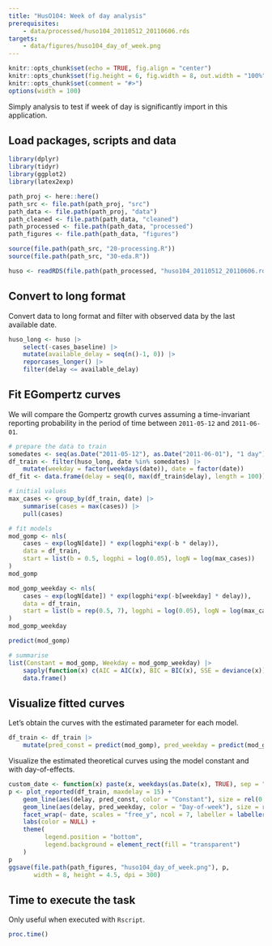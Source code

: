 ```yaml
---
title: "HusO104: Week of day analysis"
prerequisites:
    - data/processed/huso104_20110512_20110606.rds
targets:
    - data/figures/huso104_day_of_week.png
---
```


```r
knitr::opts_chunk$set(echo = TRUE, fig.align = "center")
knitr::opts_chunk$set(fig.height = 6, fig.width = 8, out.width = "100%")
knitr::opts_chunk$set(comment = "#>")
options(width = 100)
```

Simply analysis to test if week of day is significantly import in this application.

## Load packages, scripts and data

```r
library(dplyr)
library(tidyr)
library(ggplot2)
library(latex2exp)

path_proj <- here::here()
path_src <- file.path(path_proj, "src")
path_data <- file.path(path_proj, "data")
path_cleaned <- file.path(path_data, "cleaned")
path_processed <- file.path(path_data, "processed")
path_figures <- file.path(path_data, "figures")

source(file.path(path_src, "20-processing.R"))
source(file.path(path_src, "30-eda.R"))

huso <- readRDS(file.path(path_processed, "huso104_20110512_20110606.rds"))
```

## Convert to long format

Convert data to long format and filter with observed data by the last available date.

```r
huso_long <- huso |>
    select(-cases_baseline) |>
    mutate(available_delay = seq(n()-1, 0)) |>
    reporcases_longer() |>
    filter(delay <= available_delay)
```

## Fit EGompertz curves

We will compare the Gompertz growth curves assuming a time-invariant
reporting probability in the period of time between `2011-05-12` and `2011-06-01`.

```r
# prepare the data to train
somedates <- seq(as.Date("2011-05-12"), as.Date("2011-06-01"), "1 day")
df_train <- filter(huso_long, date %in% somedates) |>
    mutate(weekday = factor(weekdays(date)), date = factor(date))
df_fit <- data.frame(delay = seq(0, max(df_train$delay), length = 100))

# initial values
max_cases <- group_by(df_train, date) |>
    summarise(cases = max(cases)) |>
    pull(cases)

# fit models
mod_gomp <- nls(
    cases ~ exp(logN[date]) * exp(logphi*exp(-b * delay)),
    data = df_train,
    start = list(b = 0.5, logphi = log(0.05), logN = log(max_cases))
)
mod_gomp

mod_gomp_weekday <- nls(
    cases ~ exp(logN[date]) * exp(logphi*exp(-b[weekday] * delay)),
    data = df_train,
    start = list(b = rep(0.5, 7), logphi = log(0.05), logN = log(max_cases))
)
mod_gomp_weekday

predict(mod_gomp)

# summarise
list(Constant = mod_gomp, Weekday = mod_gomp_weekday) |>
    sapply(function(x) c(AIC = AIC(x), BIC = BIC(x), SSE = deviance(x))) |>
    data.frame()
```

## Visualize fitted curves

Let's obtain the curves with the estimated parameter for each model.

```r
df_train <- df_train |>
    mutate(pred_const = predict(mod_gomp), pred_weekday = predict(mod_gomp_weekday))

```

Visualize the estimated theoretical curves using the model constant and with
day-of-effects.

```r
custom_date <- function(x) paste(x, weekdays(as.Date(x), TRUE), sep = ": ")
p <- plot_reported(df_train, maxdelay = 15) +
    geom_line(aes(delay, pred_const, color = "Constant"), size = rel(0.5)) +
    geom_line(aes(delay, pred_weekday, color = "Day-of-week"), size = rel(0.5)) +
    facet_wrap(~ date, scales = "free_y", ncol = 7, labeller = labeller(date = custom_date)) +
    labs(color = NULL) +
    theme(
          legend.position = "bottom",
          legend.background = element_rect(fill = "transparent")
    )
p
ggsave(file.path(path_figures, "huso104_day_of_week.png"), p,
       width = 8, height = 4.5, dpi = 300)
```

## Time to execute the task

Only useful when executed with `Rscript`.

```r
proc.time()
```

